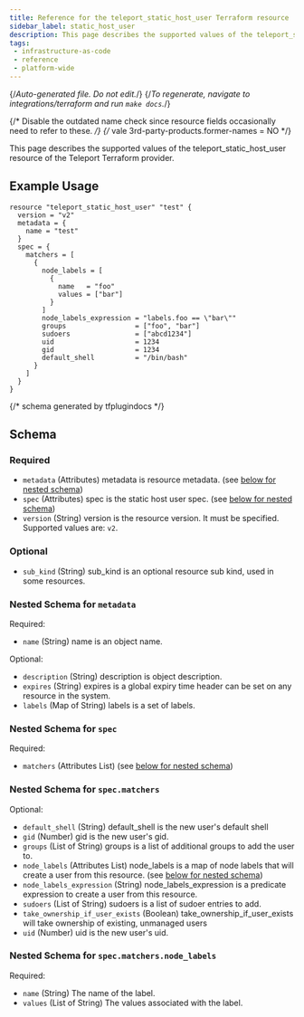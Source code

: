 ```yaml
---
title: Reference for the teleport_static_host_user Terraform resource
sidebar_label: static_host_user
description: This page describes the supported values of the teleport_static_host_user resource of the Teleport Terraform provider.
tags:
 - infrastructure-as-code
 - reference
 - platform-wide
---
```


{/*Auto-generated file. Do not edit.*/}
{/*To regenerate, navigate to integrations/terraform and run `make docs`.*/}

{/* Disable the outdated name check since resource fields occasionally need
to refer to these. */}
{/* vale 3rd-party-products.former-names = NO */}

This page describes the supported values of the teleport_static_host_user resource of the Teleport Terraform provider.




## Example Usage

```hcl
resource "teleport_static_host_user" "test" {
  version = "v2"
  metadata = {
    name = "test"
  }
  spec = {
    matchers = [
      {
        node_labels = [
          {
            name   = "foo"
            values = ["bar"]
          }
        ]
        node_labels_expression = "labels.foo == \"bar\""
        groups                 = ["foo", "bar"]
        sudoers                = ["abcd1234"]
        uid                    = 1234
        gid                    = 1234
        default_shell          = "/bin/bash"
      }
    ]
  }
}
```

{/*  schema generated by tfplugindocs */}
## Schema

### Required

- `metadata` (Attributes) metadata is resource metadata. (see [below for nested schema](#nested-schema-for-metadata))
- `spec` (Attributes) spec is the static host user spec. (see [below for nested schema](#nested-schema-for-spec))
- `version` (String) version is the resource version. It must be specified. Supported values are: `v2`.

### Optional

- `sub_kind` (String) sub_kind is an optional resource sub kind, used in some resources.

### Nested Schema for `metadata`

Required:

- `name` (String) name is an object name.

Optional:

- `description` (String) description is object description.
- `expires` (String) expires is a global expiry time header can be set on any resource in the system.
- `labels` (Map of String) labels is a set of labels.


### Nested Schema for `spec`

Required:

- `matchers` (Attributes List) (see [below for nested schema](#nested-schema-for-specmatchers))

### Nested Schema for `spec.matchers`

Optional:

- `default_shell` (String) default_shell is the new user's default shell
- `gid` (Number) gid is the new user's gid.
- `groups` (List of String) groups is a list of additional groups to add the user to.
- `node_labels` (Attributes List) node_labels is a map of node labels that will create a user from this resource. (see [below for nested schema](#nested-schema-for-specmatchersnode_labels))
- `node_labels_expression` (String) node_labels_expression is a predicate expression to create a user from this resource.
- `sudoers` (List of String) sudoers is a list of sudoer entries to add.
- `take_ownership_if_user_exists` (Boolean) take_ownership_if_user_exists will take ownership of existing, unmanaged users
- `uid` (Number) uid is the new user's uid.

### Nested Schema for `spec.matchers.node_labels`

Required:

- `name` (String) The name of the label.
- `values` (List of String) The values associated with the label.
